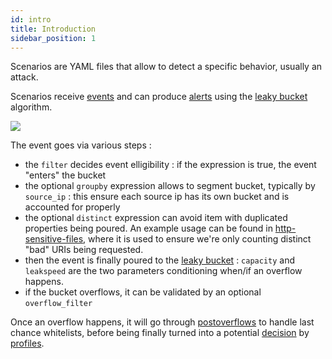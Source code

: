 ```yaml
---
id: intro
title: Introduction
sidebar_position: 1
---
```




Scenarios are YAML files that allow to detect a specific behavior, usually an attack.

Scenarios receive [events](/docs/concepts#events) and can produce [alerts](/docs/concepts#alerts) using the [leaky bucket](https://en.wikipedia.org/wiki/Leaky_bucket) algorithm.

<div style={{display: 'flex'}}>
    <div style={{textAlign: 'center', flex: '1'}}>
    <img src={useBaseUrl('/img/bucket-diagram.png')} />
    </div>
</div>

The event goes via various steps :
 - the `filter` decides event elligibility : if the expression is true, the event "enters" the bucket
 - the optional `groupby` expression allows to segment bucket, typically by `source_ip` : this ensure each source ip has its own bucket and is accounted for properly
 - the optional `distinct` expression can avoid item with duplicated properties being poured. An example usage can be found in [http-sensitive-files](https://hub.crowdsec.net/author/crowdsecurity/configurations/http-sensitive-files), where it is used to ensure we're only counting distinct "bad" URIs being requested.
 - then the event is finally poured to the [leaky bucket](https://en.wikipedia.org/wiki/Leaky_bucket) : `capacity` and `leakspeed` are the two parameters conditioning when/if an overflow happens.
 - if the bucket overflows, it can be validated by an optional `overflow_filter`


Once an overflow happens, it will go through [postoverflows]({{TBD}}) to handle last chance whitelists, before being finally turned into a potential [decision]({{TBD}}) by [profiles]({{TBD}}).


